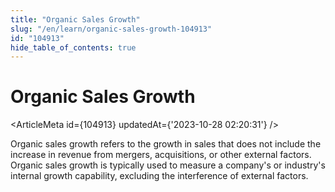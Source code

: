 ```yaml
---
title: "Organic Sales Growth"
slug: "/en/learn/organic-sales-growth-104913"
id: "104913"
hide_table_of_contents: true
---
```



# Organic Sales Growth

<ArticleMeta id={104913} updatedAt={'2023-10-28 02:20:31'} />
<div className='border-solid border-b border-t-0 my-4 border-[var(--ifm-color-gray-300)]' />

Organic sales growth refers to the growth in sales that does not include the increase in revenue from mergers, acquisitions, or other external factors. Organic sales growth is typically used to measure a company's or industry's internal growth capability, excluding the interference of external factors.
